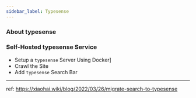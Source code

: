 ```yaml
---
sidebar_label: Typesense 
---
```


### About typesense

### Self-Hosted typesense Service

-   Setup a `typesense` Server Using Docker]
-   Crawl the Site
-   Add `typesense` Search Bar


---
ref:
https://xiaohai.wiki/blog/2022/03/26/migrate-search-to-typesense


